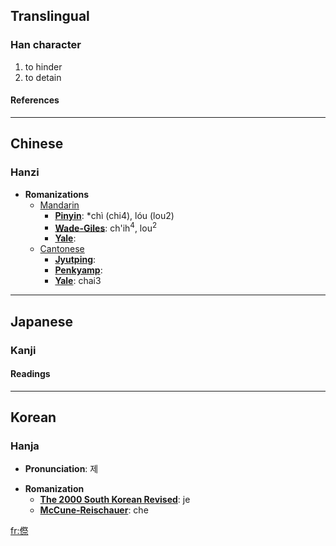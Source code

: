 ==Translingual==
===Han character===
{{Han char|rad=人|as=11|sn=13|four=2229<sub>1</sub>|canj=人月人火 (OBOF)}}
# to hinder
# to detain
====References====
{{Han ref|kx=0115.050|dkj=01033|dj=0245.030|hdz=10214.010|uh=50BA|ud=20666|bh=DCBF|bd=56511}}
----

==Chinese==
===Hanzi===


* '''Romanizations'''
** [[Mandarin]]
*** '''[[Pinyin]]''': *chì (chi4), lóu (lou2)
*** '''[[Wade-Giles]]''': ch'ih<sup>4</sup>, lou<sup>2</sup>
*** '''[[Yale]]''': 
**[[Cantonese]]
***'''[[Jyutping]]''':
***'''[[Penkyamp]]''': 
***'''[[Yale]]''': chai3


----
==Japanese==
===Kanji===
{{ja-kanji|grade=|rs=人11}}
====Readings====
{{ja-readings|on=[[てい]] (tei), [[たい]] (tai)|kun=[[とまる]] (tomaru), [[とどまる]] (todomaru)}}


----
==Korean==
===Hanja===

* '''Pronunciation''': 제

* '''Romanization'''
** '''[[The 2000 South Korean Revised Romanization|The 2000 South Korean Revised]]''': je
** '''[[McCune-Reischauer]]''': che


[[fr:傺]]